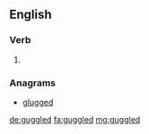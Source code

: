 ==English==

===Verb===
{{head|en|verb form}}

# {{en-past of|guggle}}

===Anagrams===
* [[glugged#English|glugged]]

[[de:guggled]]
[[fa:guggled]]
[[mg:guggled]]